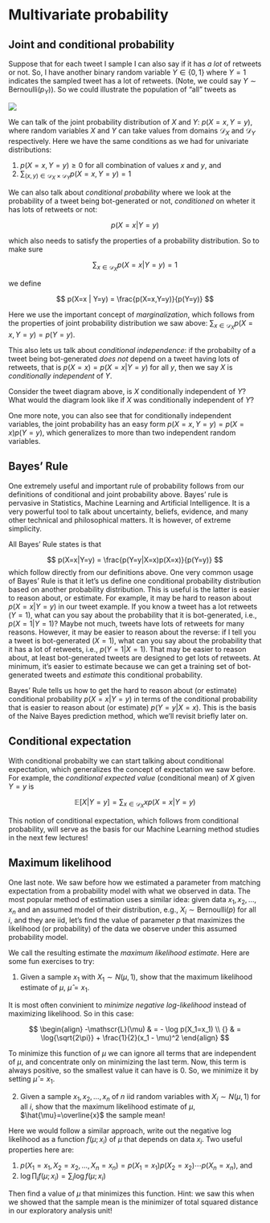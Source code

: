 # Multivariate probability 

## Joint and conditional probability

Suppose that for each tweet I sample I can also say if it has _a lot_ of retweets or not. So, I have another binary random variable $Y \in \{0,1\}$ where $Y=1$ indicates the sampled tweet has a lot of retweets. (Note, we could say $Y\sim \mathrm{Bernoulli}(p_Y))$. So we could illustrate the population of "all" tweets as

![](img/joint.png)

We can talk of the joint probability distribution of $X$ and $Y$: $p(X=x, Y=y)$,
where random variables $X$ and $Y$ can take values from domains $\mathcal{D}_X$ and $\mathcal{D}_Y$ respectively. Here we have the same conditions as we had for univariate distributions:

1. $p(X=x,Y=y)\geq 0$ for all combination of values $x$ and $y$, and  
2. $\sum_{(x,y) \in \mathcal{D}_X \times \mathcal{D}_Y} p(X=x,Y=y) = 1$

We can also talk about _conditional probability_ where we look at the probability of a tweet being bot-generated or not, _conditioned_ on wheter it has lots of retweets or not:

$$
p(X=x | Y=y)
$$

which also needs to satisfy the properties of a probability distribution. So to make sure

$$
\sum_{x \in \mathcal{D}_X} p(X=x|Y=y) = 1
$$

we define

$$
p(X=x | Y=y) = \frac{p(X=x,Y=y)}{p(Y=y)}
$$

Here we use the important concept of _marginalization_, which follows from the properties of joint probability distribution we saw above: $\sum_{x \in \mathcal{D}_X} p(X=x, Y=y) = p(Y=y)$.

This also lets us talk about _conditional independence_: if the probabilty of a tweet being bot-generated _does not_ depend on a tweet having lots of retweets, that is $p(X=x) = p(X=x|Y=y)$ for all $y$, then we say $X$ is _conditionally independent_ of $Y$. 

Consider the tweet diagram above, is $X$ conditionally independent of $Y$? What would the diagram look like if $X$ was conditionally independent of $Y$?

One more note, you can also see that for conditionally independent variables, the joint probability has an easy form $p(X=x,Y=y)=p(X=x)p(Y=y)$, which generalizes to more than two independent random variables.

## Bayes' Rule

One extremely useful and important rule of probability follows from our definitions of conditional and joint probability above. Bayes' rule is pervasive in Statistics, Machine Learning and Artificial Intelligence. It is a very powerful tool to talk about uncertainty, beliefs, evidence, and many other technical and philosophical matters. It is however, of extreme simplicity. 

All Bayes' Rule states is that 

$$
p(X=x|Y=y) = \frac{p(Y=y|X=x)p(X=x)}{p(Y=y)}
$$
which follow directly from our definitions above. One very common usage of Bayes' Rule is that it let's us define one conditional probability distribution based on another probability distribution. This is useful is the latter is easier to reason about, or estimate. For example, it may be hard to reason about $p(X=x|Y=y)$ in our tweet example. If you know a tweet has a lot retweets $(Y=1)$, what can you say about the probability that it is bot-generated, i.e., $p(X=1|Y=1)$? Maybe not much, tweets have lots of retweets for many reasons. However, it may be easier to reason about the reverse: if I tell you a tweet is bot-generated $(X=1)$, what can you say about the probability that it has a lot of retweets, i.e., $p(Y=1|X=1)$. That may be easier to reason about, at least bot-generated tweets are designed to get lots of retweets. At minimum, it's easier to estimate because we can get a training set of bot-generated tweets and _estimate_ this conditional probability.

Bayes' Rule tells us how to get the hard to reason about (or estimate) conditional probability $p(X=x|Y=y)$ in terms of the conditional probability that is easier to reason about (or estimate) $p(Y=y|X=x)$. This is the basis of the Naive Bayes prediction method, which we'll revisit briefly later on.

## Conditional expectation

With conditional probabilty we can start talking about conditional expectation, which generalizes the concept of expectation we saw before. For example, the _conditional expected value_ (conditional mean) of $X$ given $Y=y$ is

$$
\mathbb{E} [ X|Y=y ] = \sum_{x \in \mathcal{D}_X} x p(X=x|Y=y)
$$

This notion of conditional expectation, which follows from conditional probability, will serve as the basis for our Machine Learning method studies in the next few lectures!

## Maximum likelihood

One last note. We saw before how we estimated a parameter from matching expectation from a probability model with what we observed in data. The most popular method of estimation uses a similar idea: given data $x_1,x_2,\ldots,x_n$ and an assumed model of their distribution, e.g., $X_i\sim \mathrm{Bernoulli}(p)$ for all $i$, and they are iid, let's find the value of parameter $p$ that maximizes the likelihood (or probability) of the data we observe under this assumed probability model.

We call the resulting estimate the _maximum likelihood estimate_. Here are some fun exercises to try:

1) Given a sample $x_1$ with $X_1 \sim N(\mu,1)$, show that the maximum likelihood estimate of $\mu$, $\hat{\mu}=x_1$.

It is most often convinient to _minimize negative log-likelihood_ instead of maximizing likelihood. So in this case:

$$
\begin{align}
-\mathscr{L}(\mu) & = - \log p(X_1=x_1) \\
{} & = \log{\sqrt{2\pi}} + \frac{1}{2}(x_1 - \mu)^2
\end{align}
$$

To minimize this function of $\mu$ we can ignore all terms that are independent of $\mu$, and concentrate only on minimizing the last term. Now, this term is always positive, so the smallest value it can have is 0. So, we minimize it by setting $\hat{\mu}=x_1$.

2) Given a sample $x_1,x_2,\ldots,x_n$ of $n$ iid random variables with $X_i \sim N(\mu,1)$ for all $i$, show that the maximum likelihood estimate of $\mu$, $\hat{\mu}=\overline{x}$ the sample mean!

Here we would follow a similar approach, write out the negative log likelihood as a function $f(\mu;x_i)$ of $\mu$ that depends on data $x_i$. Two useful properties here are:

1. $p(X_1=x_1,X_2=x_2,\ldots,X_n=x_n)=p(X_1=x_1)p(X_2=x_2)\cdots p(X_n=x_n)$, and  
2. $\log \prod_i f(\mu;x_i) = \sum_i \log f(\mu;x_i)$

Then find a value of $\mu$ that minimizes this function. Hint: we saw this when we showed that the sample mean is the minimizer of total squared distance in our exploratory analysis unit!
